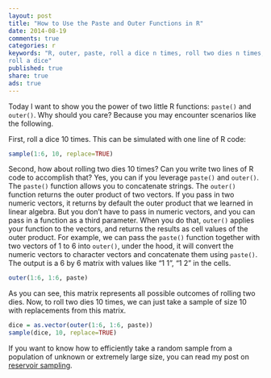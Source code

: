 ```yaml
---
layout: post
title: "How to Use the Paste and Outer Functions in R"
date: 2014-08-19 
comments: true
categories: r
keywords: "R, outer, paste, roll a dice n times, roll two dies n times,
roll a dice"
published: true
share: true
ads: true
---
```


Today I want to show you the power of two little R functions: `paste()` and `outer()`. Why should you care? Because you may encounter scenarios like the following.

First, roll a dice 10 times. This can be simulated with one line of R code:
```r
sample(1:6, 10, replace=TRUE)
```

Second, how about rolling two dies 10 times? Can you write two lines of R code to accomplish that? Yes, you can if you leverage `paste()` and `outer()`. The `paste()` function allows you to concatenate strings. The `outer()` function returns the outer product of two vectors. If you pass in two numeric vectors, it returns by default the outer product that we learned in linear algebra. But you don't have to pass in numeric vectors, and you can pass in a function as a third parameter. When you do that, `outer()` applies your function to the vectors, and returns the results as cell values of the outer product. For example, we can pass the `paste()` function together with two vectors of 1 to 6 into `outer()`, under the hood, it will convert the numeric vectors to character vectors and concatenate them using `paste()`. The output is a 6 by 6 matrix with values like “1 1”, “1 2” in the cells.
```r
outer(1:6, 1:6, paste)
```

As you can see, this matrix represents all possible outcomes of rolling two dies. Now, to roll two dies 10 times, we can just take a sample of size 10 with replacements from this matrix.
```r
dice = as.vector(outer(1:6, 1:6, paste))
sample(dice, 10, replace=TRUE)
```

If you want to know how to efficiently take a random sample from a population of unknown or extremely large size, you can read my post on [reservoir sampling](http://gmlang.com/da/reservoir-sampling-and-algorithm-r/).
